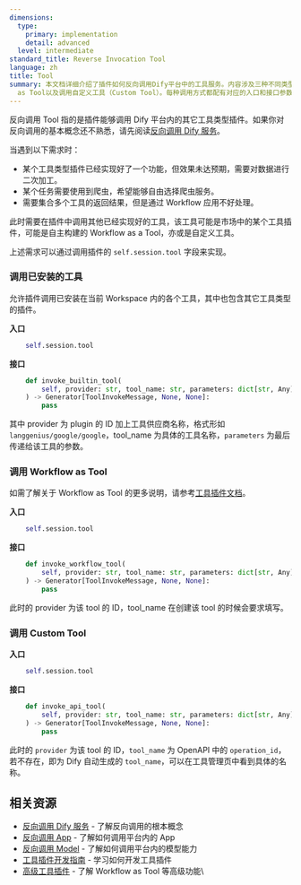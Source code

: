 ```yaml
---
dimensions:
  type:
    primary: implementation
    detail: advanced
  level: intermediate
standard_title: Reverse Invocation Tool
language: zh
title: Tool
summary: 本文档详细介绍了插件如何反向调用Dify平台中的工具服务。内容涉及三种不同类型的工具调用方法：调用已安装的工具（Built-in Tool）、调用Workflow
  as Tool以及调用自定义工具（Custom Tool）。每种调用方式都配有对应的入口和接口参数说明。
---
```


反向调用 Tool 指的是插件能够调用 Dify 平台内的其它工具类型插件。如果你对反向调用的基本概念还不熟悉，请先阅读[反向调用 Dify 服务](/plugin_dev_zh/9241-reverse-invocation.zh)。

当遇到以下需求时：

* 某个工具类型插件已经实现好了一个功能，但效果未达预期，需要对数据进行二次加工。
* 某个任务需要使用到爬虫，希望能够自由选择爬虫服务。
* 需要集合多个工具的返回结果，但是通过 Workflow 应用不好处理。

此时需要在插件中调用其他已经实现好的工具，该工具可能是市场中的某个工具插件，可能是自主构建的 Workflow as a Tool，亦或是自定义工具。

上述需求可以通过调用插件的 `self.session.tool` 字段来实现。

### 调用已安装的工具

允许插件调用已安装在当前 Workspace 内的各个工具，其中也包含其它工具类型的插件。

**入口**

```python
    self.session.tool
```

**接口**

```python
    def invoke_builtin_tool(
        self, provider: str, tool_name: str, parameters: dict[str, Any]
    ) -> Generator[ToolInvokeMessage, None, None]:
        pass
```

其中 provider 为 plugin 的 ID 加上工具供应商名称，格式形如 `langgenius/google/google`，tool\_name 为具体的工具名称，`parameters` 为最后传递给该工具的参数。

### 调用 Workflow as Tool

如需了解关于 Workflow as Tool 的更多说明，请参考[工具插件文档](/plugin_dev_zh/9223-tool.zh)。

**入口**

```python
    self.session.tool
```

**接口**

```python
    def invoke_workflow_tool(
        self, provider: str, tool_name: str, parameters: dict[str, Any]
    ) -> Generator[ToolInvokeMessage, None, None]:
        pass
```

此时的 provider 为该 tool 的 ID，tool\_name 在创建该 tool 的时候会要求填写。

### 调用 Custom Tool

**入口**

```python
    self.session.tool
```

**接口**

```python
    def invoke_api_tool(
        self, provider: str, tool_name: str, parameters: dict[str, Any]
    ) -> Generator[ToolInvokeMessage, None, None]:
        pass
```

此时的 `provider` 为该 tool 的 ID，`tool_name` 为 OpenAPI 中的 `operation_id`，若不存在，即为 Dify 自动生成的 `tool_name`，可以在工具管理页中看到具体的名称。

## 相关资源

- [反向调用 Dify 服务](/plugin_dev_zh/9241-reverse-invocation.zh) - 了解反向调用的根本概念
- [反向调用 App](/plugin_dev_zh/9242-reverse-invocation-app.zh) - 了解如何调用平台内的 App
- [反向调用 Model](/plugin_dev_zh/9242-reverse-invocation-model.zh) - 了解如何调用平台内的模型能力
- [工具插件开发指南](/plugin_dev_zh/0211-getting-started-dify-tool.zh) - 学习如何开发工具插件
- [高级工具插件](/plugin_dev_zh/9223-tool.zh) - 了解 Workflow as Tool 等高级功能\
